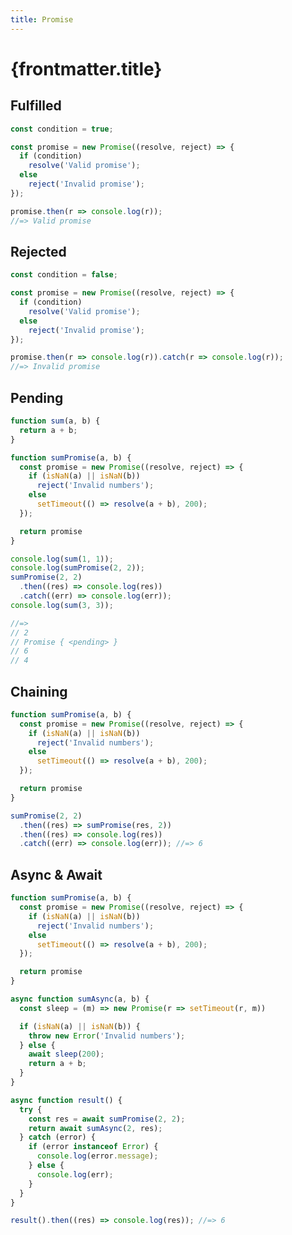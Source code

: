 ```yaml
---
title: Promise
---
```


# {frontmatter.title}

## Fulfilled

```js
const condition = true;

const promise = new Promise((resolve, reject) => {
  if (condition)
    resolve('Valid promise');
  else
    reject('Invalid promise');
});

promise.then(r => console.log(r));
//=> Valid promise
```

## Rejected

```js
const condition = false;

const promise = new Promise((resolve, reject) => {
  if (condition)
    resolve('Valid promise');
  else
    reject('Invalid promise');
});

promise.then(r => console.log(r)).catch(r => console.log(r));
//=> Invalid promise
```

## Pending

```js
function sum(a, b) {
  return a + b;
}

function sumPromise(a, b) {
  const promise = new Promise((resolve, reject) => {
    if (isNaN(a) || isNaN(b))
      reject('Invalid numbers');
    else
      setTimeout(() => resolve(a + b), 200);
  });

  return promise
}

console.log(sum(1, 1));
console.log(sumPromise(2, 2));
sumPromise(2, 2)
  .then((res) => console.log(res))
  .catch((err) => console.log(err));
console.log(sum(3, 3));

//=>
// 2
// Promise { <pending> }
// 6
// 4
```

## Chaining

```js
function sumPromise(a, b) {
  const promise = new Promise((resolve, reject) => {
    if (isNaN(a) || isNaN(b))
      reject('Invalid numbers');
    else
      setTimeout(() => resolve(a + b), 200);
  });

  return promise
}

sumPromise(2, 2)
  .then((res) => sumPromise(res, 2))
  .then((res) => console.log(res))
  .catch((err) => console.log(err)); //=> 6
```

## Async & Await

```js
function sumPromise(a, b) {
  const promise = new Promise((resolve, reject) => {
    if (isNaN(a) || isNaN(b))
      reject('Invalid numbers');
    else
      setTimeout(() => resolve(a + b), 200);
  });

  return promise
}

async function sumAsync(a, b) {
  const sleep = (m) => new Promise(r => setTimeout(r, m))

  if (isNaN(a) || isNaN(b)) {
    throw new Error('Invalid numbers');
  } else {
    await sleep(200);
    return a + b;
  }
}

async function result() {
  try {
    const res = await sumPromise(2, 2);
    return await sumAsync(2, res);
  } catch (error) {
    if (error instanceof Error) {
      console.log(error.message);
    } else {
      console.log(err);
    }
  }
}

result().then((res) => console.log(res)); //=> 6
```
